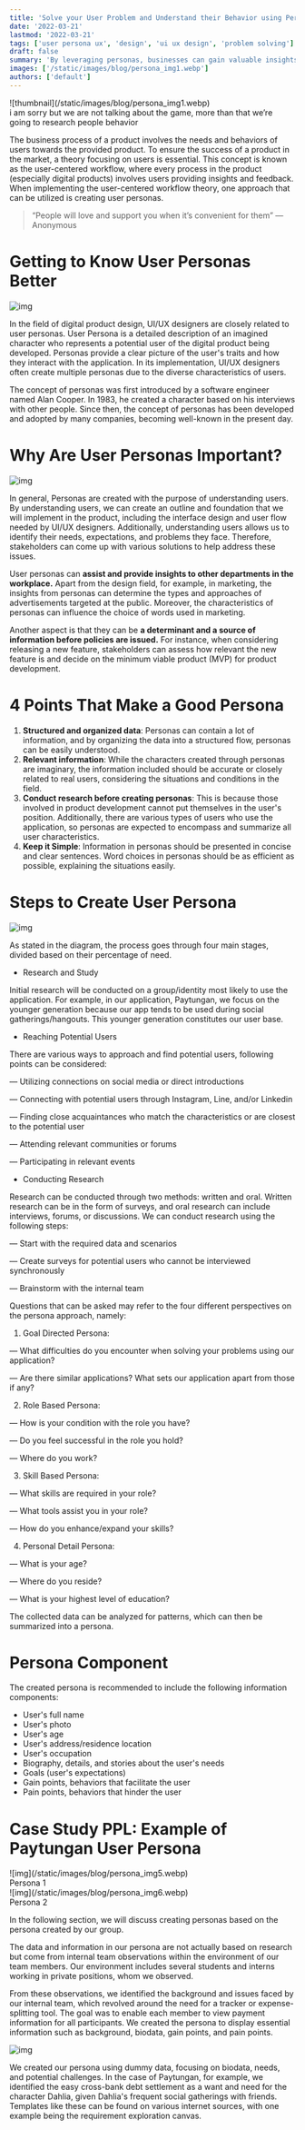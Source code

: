 ```yaml
---
title: 'Solve your User Problem and Understand their Behavior using Persona'
date: '2022-03-21'
lastmod: '2022-03-21'
tags: ['user persona ux', 'design', 'ui ux design', 'problem solving']
draft: false
summary: 'By leveraging personas, businesses can gain valuable insights into user behavior, enabling them to solve user problems effectively and create products and services that resonate with their audience, ultimately leading to enhanced user satisfaction and business success.'
images: ['/static/images/blog/persona_img1.webp']
authors: ['default']
---
```


<div className={'flex items-center justify-center'}>
  ![thumbnail](/static/images/blog/persona_img1.webp)
</div>
<div className={'flex items-center justify-center text-center'}>
  i am sorry but we are not talking about the game, more than that we’re going to research people
  behavior
</div>

The business process of a product involves the needs and behaviors of users towards the provided product. To ensure the success of a product in the market, a theory focusing on users is essential. This concept is known as the user-centered workflow, where every process in the product (especially digital products) involves users providing insights and feedback. When implementing the user-centered workflow theory, one approach that can be utilized is creating user personas.

> “People will love and support you when it’s convenient for them” — Anonymous

# Getting to Know User Personas Better

![img](/static/images/blog/persona_img2.jpeg)

In the field of digital product design, UI/UX designers are closely related to user personas. User Persona is a detailed description of an imagined character who represents a potential user of the digital product being developed. Personas provide a clear picture of the user's traits and how they interact with the application. In its implementation, UI/UX designers often create multiple personas due to the diverse characteristics of users.

The concept of personas was first introduced by a software engineer named Alan Cooper. In 1983, he created a character based on his interviews with other people. Since then, the concept of personas has been developed and adopted by many companies, becoming well-known in the present day.

# Why Are User Personas Important?

![img](/static/images/blog/persona_img3.png)

In general, Personas are created with the purpose of understanding users. By understanding users, we can create an outline and foundation that we will implement in the product, including the interface design and user flow needed by UI/UX designers. Additionally, understanding users allows us to identify their needs, expectations, and problems they face. Therefore, stakeholders can come up with various solutions to help address these issues.

User personas can **assist and provide insights to other departments in the workplace.** Apart from the design field, for example, in marketing, the insights from personas can determine the types and approaches of advertisements targeted at the public. Moreover, the characteristics of personas can influence the choice of words used in marketing.

Another aspect is that they can be **a determinant and a source of information before policies are issued.** For instance, when considering releasing a new feature, stakeholders can assess how relevant the new feature is and decide on the minimum viable product (MVP) for product development.

# 4 Points That Make a Good Persona

1. **Structured and organized data**: Personas can contain a lot of information, and by organizing the data into a structured flow, personas can be easily understood.
2. **Relevant information**: While the characters created through personas are imaginary, the information included should be accurate or closely related to real users, considering the situations and conditions in the field.
3. **Conduct research before creating personas**: This is because those involved in product development cannot put themselves in the user's position. Additionally, there are various types of users who use the application, so personas are expected to encompass and summarize all user characteristics.
4. **Keep it Simple**: Information in personas should be presented in concise and clear sentences. Word choices in personas should be as efficient as possible, explaining the situations easily.

# Steps to Create User Persona

![img](/static/images/blog/persona_img4.webp)

As stated in the diagram, the process goes through four main stages, divided based on their percentage of need.

- Research and Study

Initial research will be conducted on a group/identity most likely to use the application. For example, in our application, Paytungan, we focus on the younger generation because our app tends to be used during social gatherings/hangouts. This younger generation constitutes our user base.

- Reaching Potential Users

There are various ways to approach and find potential users, following points can be considered:

— Utilizing connections on social media or direct introductions

— Connecting with potential users through Instagram, Line, and/or Linkedin

— Finding close acquaintances who match the characteristics or are closest to the potential user

— Attending relevant communities or forums

— Participating in relevant events

- Conducting Research

Research can be conducted through two methods: written and oral. Written research can be in the form of surveys, and oral research can include interviews, forums, or discussions. We can conduct research using the following steps:

— Start with the required data and scenarios

— Create surveys for potential users who cannot be interviewed synchronously

— Brainstorm with the internal team

Questions that can be asked may refer to the four different perspectives on the persona approach, namely:

1. Goal Directed Persona:

— What difficulties do you encounter when solving your problems using our application?

— Are there similar applications? What sets our application apart from those if any?

2. Role Based Persona:

— How is your condition with the role you have?

— Do you feel successful in the role you hold?

— Where do you work?

3. Skill Based Persona:

— What skills are required in your role?

— What tools assist you in your role?

— How do you enhance/expand your skills?

4. Personal Detail Persona:

— What is your age?

— Where do you reside?

— What is your highest level of education?

The collected data can be analyzed for patterns, which can then be summarized into a persona.

# Persona Component

The created persona is recommended to include the following information components:

- User's full name
- User's photo
- User's age
- User's address/residence location
- User's occupation
- Biography, details, and stories about the user's needs
- Goals (user's expectations)
- Gain points, behaviors that facilitate the user
- Pain points, behaviors that hinder the user

# Case Study PPL: Example of Paytungan User Persona

<div className={'flex items-center justify-center'}>
  ![img](/static/images/blog/persona_img5.webp)
</div>
<div className={'flex items-center justify-center'}>Persona 1</div>

<div className={'flex items-center justify-center'}>
  ![img](/static/images/blog/persona_img6.webp)
</div>
<div className={'flex items-center justify-center'}>Persona 2</div>

In the following section, we will discuss creating personas based on the persona created by our group.

The data and information in our persona are not actually based on research but come from internal team observations within the environment of our team members. Our environment includes several students and interns working in private positions, whom we observed.

From these observations, we identified the background and issues faced by our internal team, which revolved around the need for a tracker or expense-splitting tool. The goal was to enable each member to view payment information for all participants. We created the persona to display essential information such as background, biodata, gain points, and pain points.

![img](/static/images/blog/persona_img7.webp)

We created our persona using dummy data, focusing on biodata, needs, and potential challenges. In the case of Paytungan, for example, we identified the easy cross-bank debt settlement as a want and need for the character Dahlia, given Dahlia's frequent social gatherings with friends. Templates like these can be found on various internet sources, with one example being the requirement exploration canvas.
